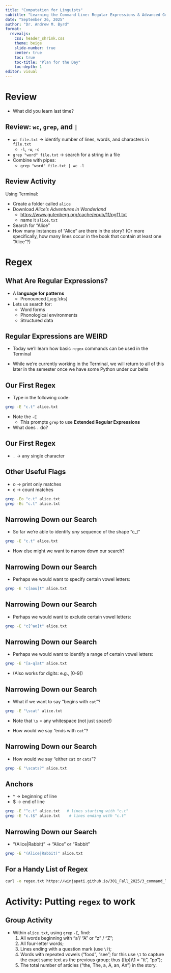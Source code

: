 ```yaml
---
title: "Computation for Linguists"
subtitle: "Learning the Command Line: Regular Expressions & Advanced Grep"
date: "September 26, 2025"
author: "Dr. Andrew M. Byrd"
format:
  revealjs:
    css: header_shrink.css
    theme: beige
    slide-number: true
    center: true
    toc: true
    toc-title: "Plan for the Day"
    toc-depth: 1
editor: visual
---
```


# Review

-   What did you learn last time?

## Review: `wc`, `grep`, and `|`

-   `wc file.txt` → identify number of lines, words, and characters in `file.txt`
    -   `-l`, `-w`, `-c`
-   `grep "word" file.txt` → search for a string in a file
-   Combine with pipes:
    -   `grep "word" file.txt | wc -l`

## Review Activity

Using Terminal:

-   Create a folder called `alice`
-   Download *Alice's Adventures in Wonderland*
    -   <https://www.gutenberg.org/cache/epub/11/pg11.txt>
    -   name it `alice.txt`
-   Search for "Alice"
-   How many instances of "Alice" are there in the story? (Or more specifically, how many lines occur in the book that contain at least one "Alice"?)

# Regex

## What Are Regular Expressions?

-   A **language for patterns**
    -   Pronounced \[ˌɹɛg.ˈɛks\]
-   Lets us search for:
    -   Word forms
    -   Phonological environments
    -   Structured data

## Regular Expressions are WEIRD

-   Today we'll learn how basic `regex` commands can be used in the Terminal

-   While we're currently working in the Terminal, we will return to all of this later in the semester once we have some Python under our belts

## Our First Regex

-   Type in the following code:

``` bash
grep -E "c.t" alice.txt
```

-   Note the `-E`
    -   This prompts `grep` to use **Extended Regular Expressions**
-   What does `.` do?

## Our First Regex

-   `.` → any single character\

## Other Useful Flags

-   o → print only matches
-   c → count matches

``` bash
grep -Eo "c.t" alice.txt
grep -Ec "c.t" alice.txt
```

## Narrowing Down our Search

-   So far we're able to identify *any* sequence of the shape "c_t"

``` bash
grep -E "c.t" alice.txt
```

-   How else might we want to narrow down our search?

## Narrowing Down our Search

-   Perhaps we would want to specify certain vowel letters:

``` bash
grep -E "c[aou]t" alice.txt   
```

## Narrowing Down our Search

-   Perhaps we would want to exclude certain vowel letters:

``` bash
grep -E "c[^ao]t" alice.txt
```

## Narrowing Down our Search

-   Perhaps we would want to identify a range of certain vowel letters:

``` bash
grep -E "[a-q]at" alice.txt
```

-   (Also works for digits: e.g., \[0-9\])

## Narrowing Down our Search

-   What if we want to say "begins with `cat`"?

``` bash
grep -E "\scat" alice.txt
```

<!-- BETTER for word breaks: \<, \>, which captures punctuation  as well -->

-   Note that `\s` = any whitespace (not just space!)

-   How would we say "ends with `cat`"?

## Narrowing Down our Search

-   How would we say "either `cat` or `cats`"?

``` bash
grep -E "\scats?" alice.txt
```

## Anchors

-   \^ → beginning of line
-   \$ → end of line

``` bash
grep -E "^c.t" alice.txt   # lines starting with "c.t"
grep -E "c.t$" alice.txt    # lines ending with "c.t"
```

## Narrowing Down our Search

-   "(Alice\|Rabbit)" → "Alice" or "Rabbit" <!-- -   (ab)+ → one or more “ab” sequences -->

``` bash
grep -E "(Alice|Rabbit)" alice.txt
```

## For a Handy List of Regex

``` bash
curl -o regex.txt https://winjapati.github.io/301_Fall_2025/3_command_line/14_regex.txt#
```

# Activity: Putting `regex` to work

## Group Activity

-   Within `alice.txt`, using `grep` `-E`, find:
    1.  All words beginning with "a"/ "A" or "z" / "Z";
    2.  All four-letter words;
    3.  Lines ending with a question mark (use `\?`);
    4.  Words with repeated vowels ("food", "see"; for this use `\1` to capture the exact same text as the previous group; thus (\[tp\])\\1 = "tt", "pp");
    5.  The total number of articles ("the, The, a, A, an, An") in the story.

<!-- <https://regex101.com/> -->

<!-- ## More Symbols -->

<!-- -   Within `14_alice.txt`, use the following code. -->

<!-- ``` bash -->

<!-- grep -E "c.t" file.txt   # matches cat, cot, cut -->

<!-- ``` -->

<!-- -   `*` → 0 or more of the preceding\ -->

<!-- -   `?` → 0 or 1 of the preceding\ -->

<!-- -   `+` → 1 or more of the preceding -->

<!-- ## Grep + Regex in Action -->

<!-- Examples with a text file: -->

<!-- -   Words ending in “ing” -->

<!-- ``` bash -->

<!-- grep -E "(cat|dog)" file.txt -->

<!-- ``` -->

<!-- -   Lines starting with a capital letter -->

<!-- ``` bash -->

<!-- grep -E "^[A-Z]" file.txt -->

<!-- ``` -->

<!-- -   All numbers -->

<!-- ``` bash -->

<!-- grep -E "[0-9]+" file.txt -->

<!-- ``` -->

<!-- ## Narrowing Down our Search -->

<!-- -   Predefined: -->

<!--     -   `\d` → digit -->

<!--     -   `\w` → word character -->

<!--     -   `\s` → whitespace -->
